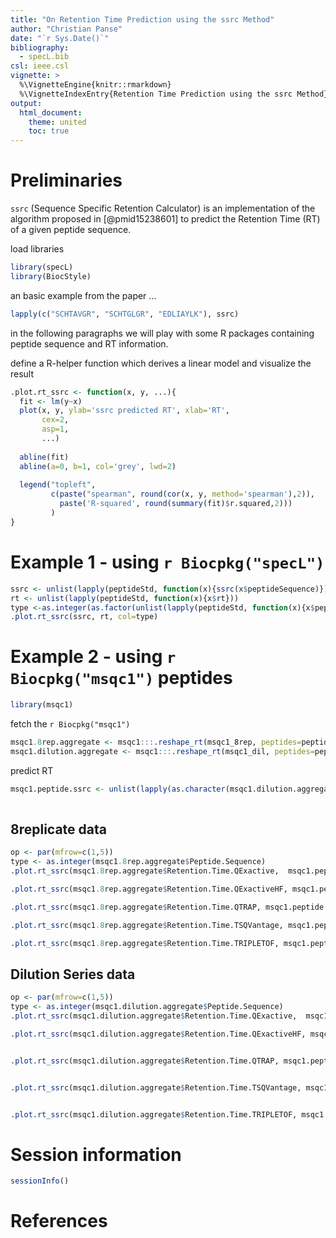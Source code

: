 ```yaml
---
title: "On Retention Time Prediction using the ssrc Method"
author: "Christian Panse"
date: "`r Sys.Date()`"
bibliography:
  - specL.bib
csl: ieee.csl
vignette: >
  %\VignetteEngine{knitr::rmarkdown}
  %\VignetteIndexEntry{Retention Time Prediction using the ssrc Method}
output:
  html_document:
    theme: united	
    toc: true
---
```


<!--
%\VignetteIndexEntry{Retention Time Prediction using the ssrc Method}
%\VignetteEngine{knitr::rmarkdown}
-->

# Preliminaries

`ssrc` (Sequence Specific Retention Calculator) is an implementation of the algorithm proposed in [@pmid15238601] to predict the Retention Time (RT) of a given peptide sequence.


load libraries
```r
library(specL)
library(BiocStyle)
```

an basic example from the paper ...
```r
lapply(c("SCHTAVGR", "SCHTGLGR", "EDLIAYLK"), ssrc)
```

in the following paragraphs we will play with some R packages containing peptide sequence and RT information.


define a R-helper function which derives a linear model and visualize the result
```r
.plot.rt_ssrc <- function(x, y, ...){
  fit <- lm(y~x)
  plot(x, y, ylab='ssrc predicted RT', xlab='RT',
       cex=2,
       asp=1,
       ...)
  
  abline(fit)
  abline(a=0, b=1, col='grey', lwd=2)
  
  legend("topleft", 
         c(paste("spearman", round(cor(x, y, method='spearman'),2)),
           paste('R-squared', round(summary(fit)$r.squared,2)))
         )
} 
```




# Example 1 - using `r Biocpkg("specL")` 


```r

ssrc <- unlist(lapply(peptideStd, function(x){ssrc(x$peptideSequence)}))
rt <- unlist(lapply(peptideStd, function(x){x$rt}))
type <-as.integer(as.factor(unlist(lapply(peptideStd, function(x){x$peptideSequence}))))
.plot.rt_ssrc(ssrc, rt, col=type)
```

# Example 2 - using `r Biocpkg("msqc1")` peptides

```r
library(msqc1)
```

fetch the `r Biocpkg("msqc1")` 
```r
msqc1.8rep.aggregate <- msqc1:::.reshape_rt(msqc1_8rep, peptides=peptides, plot=FALSE)
msqc1.dilution.aggregate <- msqc1:::.reshape_rt(msqc1_dil, peptides=peptides, plot=FALSE)
```

predict RT

```r
msqc1.peptide.ssrc <- unlist(lapply(as.character(msqc1.dilution.aggregate$Peptide.Sequence), ssrc))
                    
```


## 8replicate data
```r
op <- par(mfrow=c(1,5))
type <- as.integer(msqc1.8rep.aggregate$Peptide.Sequence)
.plot.rt_ssrc(msqc1.8rep.aggregate$Retention.Time.QExactive,  msqc1.peptide.ssrc, col=type, pch=type, main='QExactive')

.plot.rt_ssrc(msqc1.8rep.aggregate$Retention.Time.QExactiveHF, msqc1.peptide.ssrc, col=type, pch=type, main='QExactiveHF')

.plot.rt_ssrc(msqc1.8rep.aggregate$Retention.Time.QTRAP, msqc1.peptide.ssrc, col=type, pch=type, main='QTRAP')

.plot.rt_ssrc(msqc1.8rep.aggregate$Retention.Time.TSQVantage, msqc1.peptide.ssrc, col=type, pch=type, main='TSQVantage')

.plot.rt_ssrc(msqc1.8rep.aggregate$Retention.Time.TRIPLETOF, msqc1.peptide.ssrc, col=type, pch=type, main='TRIPLETOF')
```

## Dilution Series data

```r
op <- par(mfrow=c(1,5))
type <- as.integer(msqc1.dilution.aggregate$Peptide.Sequence)
.plot.rt_ssrc(msqc1.dilution.aggregate$Retention.Time.QExactive,  msqc1.peptide.ssrc, col=type, pch=type, main='QExactive')

.plot.rt_ssrc(msqc1.dilution.aggregate$Retention.Time.QExactiveHF, msqc1.peptide.ssrc, col=type, pch=type, main='QExactiveHF')


.plot.rt_ssrc(msqc1.dilution.aggregate$Retention.Time.QTRAP, msqc1.peptide.ssrc, col=type, pch=type, main='QTRAP')


.plot.rt_ssrc(msqc1.dilution.aggregate$Retention.Time.TSQVantage, msqc1.peptide.ssrc, col=type, pch=type, main='TSQVantage')


.plot.rt_ssrc(msqc1.dilution.aggregate$Retention.Time.TRIPLETOF, msqc1.peptide.ssrc, col=type, pch=type, main='TRIPLETOF')

```




# Session information

```r
sessionInfo()
```

# References

